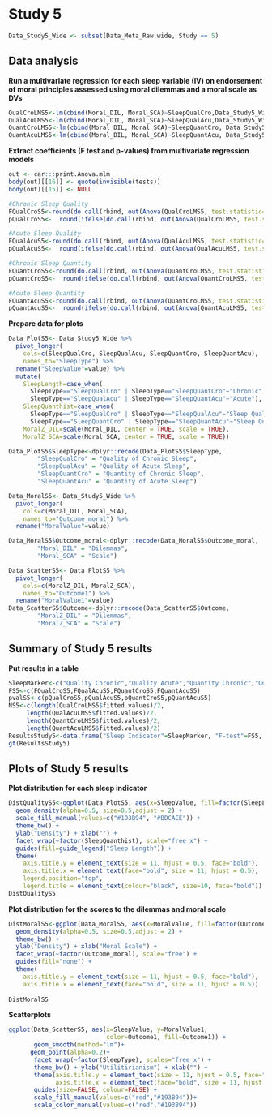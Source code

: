 # Study 5

```r
Data_Study5_Wide <- subset(Data_Meta_Raw.wide, Study == 5)
```

## Data analysis

**Run a multivariate regression for each sleep variable (IV) on endorsement of moral principles assessed using moral dilemmas and a moral scale as DVs**
```r
QualCroLMS5<-lm(cbind(Moral_DIL, Moral_SCA)~SleepQualCro,Data_Study5_Wide)
QualAcuLMS5<-lm(cbind(Moral_DIL, Moral_SCA)~SleepQualAcu,Data_Study5_Wide)
QuantCroLMS5<-lm(cbind(Moral_DIL, Moral_SCA)~SleepQuantCro, Data_Study5_Wide)
QuantAcuLMS5<-lm(cbind(Moral_DIL, Moral_SCA)~SleepQuantAcu, Data_Study5_Wide)
```

**Extract coefficients (F test and p-values) from multivariate regression models **
```r
out <- car:::print.Anova.mlm
body(out)[[16]] <- quote(invisible(tests))
body(out)[[15]] <- NULL

#Chronic Sleep Quality
FQualCroS5<-round(do.call(rbind, out(Anova(QualCroLMS5, test.statistic="Pillai")))[3], digit=2)
pQualCroS5<-  round(ifelse(do.call(rbind, out(Anova(QualCroLMS5, test.statistic="Pillai")))[6]*4<.99, do.call(rbind, out(Anova(QualCroLMS5, test.statistic="Pillai")))[6]*4, .99), digit=2)

#Acute Sleep Quality
FQualAcuS5<-round(do.call(rbind, out(Anova(QualAcuLMS5, test.statistic="Pillai")))[3], digit=2)
pQualAcuS5<-  round(ifelse(do.call(rbind, out(Anova(QualAcuLMS5, test.statistic="Pillai")))[6]*4<.99, do.call(rbind, out(Anova(QualAcuLMS5, test.statistic="Pillai")))[6]*4, .99), digit=2)

#Chronic Sleep Quantity
FQuantCroS5<-round(do.call(rbind, out(Anova(QuantCroLMS5, test.statistic="Pillai")))[3], digit=2)
pQuantCroS5<-  round(ifelse(do.call(rbind, out(Anova(QuantCroLMS5, test.statistic="Pillai")))[6]*4<.99, do.call(rbind, out(Anova(QuantCroLMS5, test.statistic="Pillai")))[6]*4, .99), digit=2)

#Acute Sleep Quantity
FQuantAcuS5<-round(do.call(rbind, out(Anova(QuantCroLMS5, test.statistic="Pillai")))[3], digit=2)
pQuantAcuS5<-  round(ifelse(do.call(rbind, out(Anova(QuantAcuLMS5, test.statistic="Pillai")))[6]*4<.99, do.call(rbind, out(Anova(QuantAcuLMS5, test.statistic="Pillai")))[6]*4, .99), digit=2)

```

**Prepare data for plots**
```r
Data_PlotS5<- Data_Study5_Wide %>%
  pivot_longer(
    cols=c(SleepQualCro, SleepQualAcu, SleepQuantCro, SleepQuantAcu),
    names_to="SleepType") %>%
  rename("SleepValue"=value) %>%
  mutate(
    SleepLength=case_when(
      SleepType=="SleepQualCro" | SleepType=="SleepQuantCro"~"Chronic",
      SleepType=="SleepQualAcu" | SleepType=="SleepQuantAcu"~"Acute"),
    SleepQuanthist=case_when(
      SleepType=="SleepQualCro" | SleepType=="SleepQualAcu"~"Sleep Quality",
      SleepType=="SleepQuantCro" | SleepType=="SleepQuantAcu"~"Sleep Quantity"),
    MoralZ_DIL=scale(Moral_DIL, center = TRUE, scale = TRUE),
    MoralZ_SCA=scale(Moral_SCA, center = TRUE, scale = TRUE))

Data_PlotS5$SleepType<-dplyr::recode(Data_PlotS5$SleepType, 
        "SleepQualCro" = "Quality of Chronic Sleep",
        "SleepQualAcu" = "Quality of Acute Sleep",
        "SleepQuantCro" = "Quantity of Chronic Sleep",
        "SleepQuantAcu" = "Quantity of Acute Sleep")

Data_MoralS5<- Data_Study5_Wide %>%
  pivot_longer(
    cols=c(Moral_DIL, Moral_SCA),
    names_to="Outcome_moral") %>%
  rename("MoralValue"=value)

Data_MoralS5$Outcome_moral<-dplyr::recode(Data_MoralS5$Outcome_moral,
        "Moral_DIL" = "Dilemmas",
        "Moral_SCA" = "Scale")

Data_ScatterS5<- Data_PlotS5 %>%
  pivot_longer(
    cols=c(MoralZ_DIL, MoralZ_SCA),
    names_to="Outcome1") %>%
  rename("MoralValue1"=value)
Data_ScatterS5$Outcome<-dplyr::recode(Data_ScatterS5$Outcome, 
        "MoralZ_DIL" = "Dilemmas",
        "MoralZ_SCA" = "Scale")

```

## Summary of Study 5 results

**Put results in a table**
```r
SleepMarker<-c("Quality Chronic","Quality Acute","Quantity Chronic","Quantity Acute")
FS5<-c(FQualCroS5,FQualAcuS5,FQuantCroS5,FQuantAcuS5)
pvalS5<-c(pQualCroS5,pQualAcuS5,pQuantCroS5,pQuantAcuS5)
NS5<-c(length(QualCroLMS5$fitted.values)/2,
     length(QualAcuLMS5$fitted.values)/2,
     length(QuantCroLMS5$fitted.values)/2,
     length(QuantAcuLMS5$fitted.values)/2)
ResultsStudy5<-data.frame("Sleep Indicator"=SleepMarker, "F-test"=FS5, "p values"=pvalS5, "N"=NS5)
gt(ResultsStudy5)
```

## Plots of Study 5 results

**Plot distribution for each sleep indicator**
```r
DistQualityS5<-ggplot(Data_PlotS5, aes(x=SleepValue, fill=factor(SleepLength))) + 
  geom_density(alpha=0.5, size=0.5,adjust = 2) + 
  scale_fill_manual(values=c("#193B94", "#BDCAEE")) +
  theme_bw() + 
  ylab("Density") + xlab("") +
  facet_wrap(~factor(SleepQuanthist), scale="free_x") + 
  guides(fill=guide_legend("Sleep Length")) +
  theme(
    axis.title.y = element_text(size = 11, hjust = 0.5, face="bold"),
    axis.title.x = element_text(face="bold", size = 11, hjust = 0.5),
    legend.position="top",
    legend.title = element_text(colour="black", size=10, face="bold")) 
DistQualityS5
```

**Plot distribution for the scores to the dilemmas and moral scale**
```r
DistMoralS5<-ggplot(Data_MoralS5, aes(x=MoralValue, fill=factor(Outcome_moral))) + 
  geom_density(alpha=0.5, size=0.5,adjust = 2) + 
  theme_bw() + 
  ylab("Density") + xlab("Moral Scale") +
  facet_wrap(~factor(Outcome_moral), scale="free") +
  guides(fill="none") +
  theme(
    axis.title.y = element_text(size = 11, hjust = 0.5, face="bold"),
    axis.title.x = element_text(face="bold", size = 11, hjust = 0.5))
  
DistMoralS5
```

**Scatterplots**
```r
ggplot(Data_ScatterS5, aes(x=SleepValue, y=MoralValue1, 
                           color=Outcome1, fill=Outcome1)) + 
       geom_smooth(method="lm")+
      geom_point(alpha=0.2)+
       facet_wrap(~factor(SleepType), scales="free_x") +
       theme_bw() + ylab("Utilitirianism") + xlab("") + 
       theme(axis.title.y = element_text(size = 11, hjust = 0.5, face="bold"), 
             axis.title.x = element_text(face="bold", size = 11, hjust = 0.5)) +
       guides(size=FALSE, colour=FALSE) + 
       scale_fill_manual(values=c("red","#193B94"))+
       scale_color_manual(values=c("red","#193B94"))
```